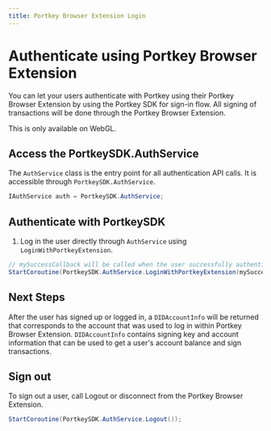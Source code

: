 ```yaml
---
title: Portkey Browser Extension Login
---
```


# Authenticate using Portkey Browser Extension

You can let your users authenticate with Portkey using their Portkey Browser Extension by using the Portkey SDK for sign-in flow. All signing of transactions will be done through the Portkey Browser Extension.

This is only available on WebGL.

## Access the PortkeySDK.AuthService

The `AuthService` class is the entry point for all authentication API calls. It is accessible through `PortkeySDK.AuthService`.

```c#
IAuthService auth = PortkeySDK.AuthService;
```

## Authenticate with PortkeySDK

1. Log in the user directly through `AuthService` using `LoginWithPortkeyExtension`.

```c#
// mySuccessCallback will be called when the user successfully authenticated with Portkey Browser Extension.
StartCoroutine(PortkeySDK.AuthService.LoginWithPortkeyExtension(mySuccessCallback));
```

## Next Steps

After the user has signed up or logged in, a `DIDAccountInfo` will be returned that corresponds to the account that was used to log in within Portkey Browser Extension. `DIDAccountInfo` contains signing key and account information that can be used to get a user's account balance and sign transactions.

## Sign out

To sign out a user, call Logout or disconnect from the Portkey Browser Extension.
```c#
StartCoroutine(PortkeySDK.AuthService.Logout());
```